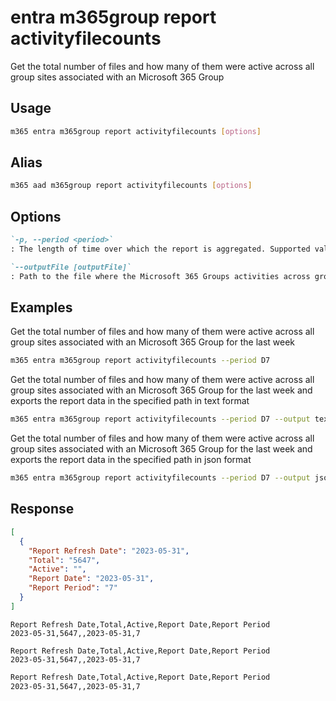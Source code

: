 
# entra m365group report activityfilecounts

Get the total number of files and how many of them were active across all group sites associated with an Microsoft 365 Group

## Usage

```sh
m365 entra m365group report activityfilecounts [options]
```

## Alias

```sh
m365 aad m365group report activityfilecounts [options]
```

## Options

```md definition-list
`-p, --period <period>`
: The length of time over which the report is aggregated. Supported values `D7`, `D30`, `D90`, `D180`

`--outputFile [outputFile]`
: Path to the file where the Microsoft 365 Groups activities across group workloads report should be stored in
```

<Global />

## Examples

Get the total number of files and how many of them were active across all group sites associated with an Microsoft 365 Group for the last week

```sh
m365 entra m365group report activityfilecounts --period D7
```

Get the total number of files and how many of them were active across all group sites associated with an Microsoft 365 Group for the last week and exports the report data in the specified path in text format

```sh
m365 entra m365group report activityfilecounts --period D7 --output text > "m365groupactivityfilecounts.txt"
```

Get the total number of files and how many of them were active across all group sites associated with an Microsoft 365 Group for the last week and exports the report data in the specified path in json format

```sh
m365 entra m365group report activityfilecounts --period D7 --output json > "m365groupactivityfilecounts.json"
```

## Response

<Tabs>
  <TabItem value="JSON">

  ```json
  [
    {
      "Report Refresh Date": "2023-05-31",
      "Total": "5647",
      "Active": "",
      "Report Date": "2023-05-31",
      "Report Period": "7"
    }
  ]
  ```

  </TabItem>
  <TabItem value="Text">

  ```text
  Report Refresh Date,Total,Active,Report Date,Report Period
  2023-05-31,5647,,2023-05-31,7
  ```

  </TabItem>
  <TabItem value="CSV">

  ```csv
  Report Refresh Date,Total,Active,Report Date,Report Period
  2023-05-31,5647,,2023-05-31,7
  ```

  </TabItem>
  <TabItem value="Markdown">

  ```md
  Report Refresh Date,Total,Active,Report Date,Report Period
  2023-05-31,5647,,2023-05-31,7
  ```

  </TabItem>
</Tabs>
